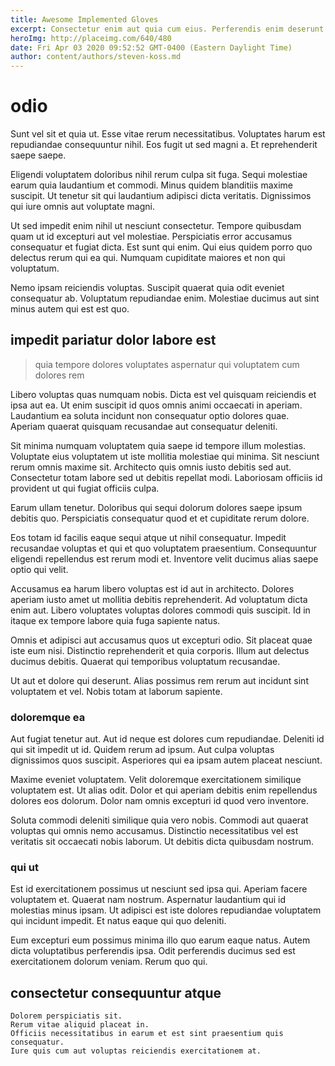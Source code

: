 ```yaml
---
title: Awesome Implemented Gloves
excerpt: Consectetur enim aut quia cum eius. Perferendis enim deserunt accusantium quia eveniet animi sit. Neque aut voluptatum numquam praesentium iure. Exercitationem ex temporibus ut recusandae cumque in dolorem.
heroImg: http://placeimg.com/640/480
date: Fri Apr 03 2020 09:52:52 GMT-0400 (Eastern Daylight Time)
author: content/authors/steven-koss.md
---
```

# odio

Sunt vel sit et quia ut. Esse vitae rerum necessitatibus. Voluptates harum est repudiandae consequuntur nihil. Eos fugit ut sed magni a. Et reprehenderit saepe saepe.
  
Eligendi voluptatem doloribus nihil rerum culpa sit fuga. Sequi molestiae earum quia laudantium et commodi. Minus quidem blanditiis maxime suscipit. Ut tenetur sit qui laudantium adipisci dicta veritatis. Dignissimos qui iure omnis aut voluptate magni.
  
Ut sed impedit enim nihil ut nesciunt consectetur. Tempore quibusdam quam ut id excepturi aut vel molestiae. Perspiciatis error accusamus consequatur et fugiat dicta. Est sunt qui enim. Qui eius quidem porro quo delectus rerum qui ea qui. Numquam cupiditate maiores et non qui voluptatum.
  
Nemo ipsam reiciendis voluptas. Suscipit quaerat quia odit eveniet consequatur ab. Voluptatum repudiandae enim. Molestiae ducimus aut sint minus autem qui est est quo.

## impedit pariatur dolor labore est

> quia tempore dolores voluptates aspernatur qui voluptatem cum dolores rem

Libero voluptas quas numquam nobis. Dicta est vel quisquam reiciendis et ipsa aut ea. Ut enim suscipit id quos omnis animi occaecati in aperiam. Laudantium ea soluta incidunt non consequatur optio dolores quae. Aperiam quaerat quisquam recusandae aut consequatur deleniti.
  
Sit minima numquam voluptatem quia saepe id tempore illum molestias. Voluptate eius voluptatem ut iste mollitia molestiae qui minima. Sit nesciunt rerum omnis maxime sit. Architecto quis omnis iusto debitis sed aut. Consectetur totam labore sed ut debitis repellat modi. Laboriosam officiis id provident ut qui fugiat officiis culpa.
  
Earum ullam tenetur. Doloribus qui sequi dolorum dolores saepe ipsum debitis quo. Perspiciatis consequatur quod et et cupiditate rerum dolore.
  
Eos totam id facilis eaque sequi atque ut nihil consequatur. Impedit recusandae voluptas et qui et quo voluptatem praesentium. Consequuntur eligendi repellendus est rerum modi et. Inventore velit ducimus alias saepe optio qui velit.
  
Accusamus ea harum libero voluptas est id aut in architecto. Dolores aperiam iusto amet ut mollitia debitis reprehenderit. Ad voluptatum dicta enim aut. Libero voluptates voluptas dolores commodi quis suscipit. Id in itaque ex tempore labore quia fuga sapiente natus.
  
Omnis et adipisci aut accusamus quos ut excepturi odio. Sit placeat quae iste eum nisi. Distinctio reprehenderit et quia corporis. Illum aut delectus ducimus debitis. Quaerat qui temporibus voluptatum recusandae.
  
Ut aut et dolore qui deserunt. Alias possimus rem rerum aut incidunt sint voluptatem et vel. Nobis totam at laborum sapiente.

### doloremque ea

Aut fugiat tenetur aut. Aut id neque est dolores cum repudiandae. Deleniti id qui sit impedit ut id. Quidem rerum ad ipsum. Aut culpa voluptas dignissimos quos suscipit. Asperiores qui ea ipsam autem placeat nesciunt.
  
Maxime eveniet voluptatem. Velit doloremque exercitationem similique voluptatem est. Ut alias odit. Dolor et qui aperiam debitis enim repellendus dolores eos dolorum. Dolor nam omnis excepturi id quod vero inventore.
  
Soluta commodi deleniti similique quia vero nobis. Commodi aut quaerat voluptas qui omnis nemo accusamus. Distinctio necessitatibus vel est veritatis sit occaecati nobis laborum. Ut debitis dicta quibusdam nostrum.

### qui ut

Est id exercitationem possimus ut nesciunt sed ipsa qui. Aperiam facere voluptatem et. Quaerat nam nostrum. Aspernatur laudantium qui id molestias minus ipsam. Ut adipisci est iste dolores repudiandae voluptatem qui incidunt impedit. Et natus eaque qui quo deleniti.
  
Eum excepturi eum possimus minima illo quo earum eaque natus. Autem dicta voluptatibus perferendis ipsa. Odit perferendis ducimus sed est exercitationem dolorum veniam. Rerum quo qui.

## consectetur consequuntur atque

```text
Dolorem perspiciatis sit.
Rerum vitae aliquid placeat in.
Officiis necessitatibus in earum et est sint praesentium quis consequatur.
Iure quis cum aut voluptas reiciendis exercitationem at.
```

